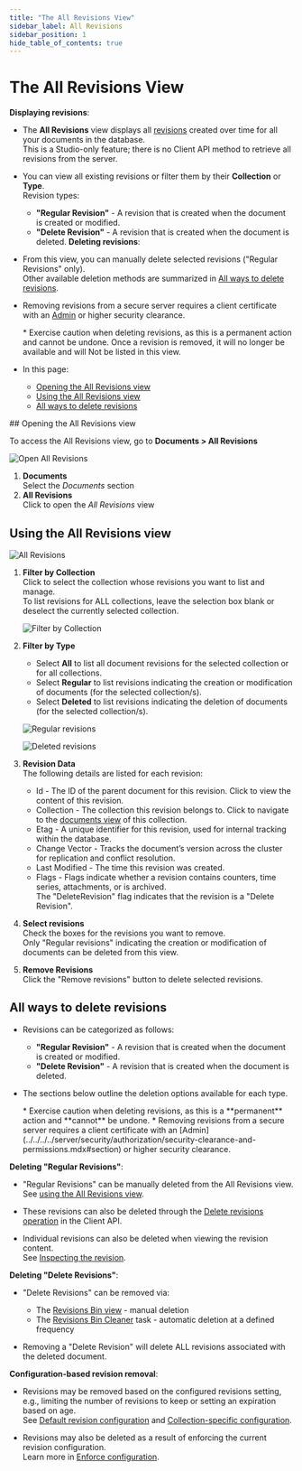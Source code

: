 ```yaml
---
title: "The All Revisions View"
sidebar_label: All Revisions
sidebar_position: 1
hide_table_of_contents: true
---
```



# The All Revisions View
<Admonition type="note" title="Note">

**Displaying revisions**:  

* The **All Revisions** view displays all [revisions](../../../../studio/database/document-extensions/revisions/revisions-overview.mdx) created over time for all your documents in the database.  
  This is a Studio-only feature; there is no Client API method to retrieve all revisions from the server.
  
* You can view all existing revisions or filter them by their **Collection** or **Type**.  
  Revision types:   
  * **"Regular Revision"** - A revision that is created when the document is created or modified.
  * **"Delete Revision"** - A revision that is created when the document is deleted.
**Deleting revisions**:  

* From this view, you can manually delete selected revisions ("Regular Revisions" only).  
  Other available deletion methods are summarized in [All ways to delete revisions](../../../../studio/database/document-extensions/revisions/all-revisions.mdx#all-ways-to-delete-revisions).

* Removing revisions from a secure server requires a client certificate with an
  [Admin](../../../../server/security/authorization/security-clearance-and-permissions.mdx#section) or higher security clearance.

     <Admonition type="warning" title="Warning">
     * Exercise caution when deleting revisions, as this is a permanent action and cannot be undone.  
       Once a revision is removed, it will no longer be available and will Not be listed in this view.
     </Admonition>
* In this page:
  * [Opening the All Revisions view](../../../../studio/database/document-extensions/revisions/all-revisions.mdx#opening-the-all-revisions-view)  
  * [Using the All Revisions view](../../../../studio/database/document-extensions/revisions/all-revisions.mdx#using-the-all-revisions-view)
  * [All ways to delete revisions](../../../../studio/database/document-extensions/revisions/all-revisions.mdx#all-ways-to-delete-revisions)
  
</Admonition>
## Opening the All Revisions view

To access the All Revisions view, go to **Documents &gt; All Revisions**

![Open All Revisions](./assets/all-revisions_click-to-open-view.png)

1. **Documents**  
   Select the _Documents_ section
2. **All Revisions**  
   Click to open the _All Revisions_ view



## Using the All Revisions view

![All Revisions](./assets/all-revisions.png)

1. **Filter by Collection**  
   Click to select the collection whose revisions you want to list and manage.  
   To list revisions for ALL collections, leave the selection box blank or deselect the currently selected collection.

    ![Filter by Collection](./assets/all-revisions_select-collection.png)

2. **Filter by Type**  
    * Select **All** to list all document revisions for the selected collection or for all collections.  
    * Select **Regular** to list revisions indicating the creation or modification of documents (for the selected collection/s).
    * Select **Deleted** to list revisions indicating the deletion of documents (for the selected collection/s).

    ![Regular revisions](./assets/all-revisions_regular.png '"Regular revisions"')

    ![Deleted revisions](./assets/all-revisions_deleted.png '"Delete revisions"')

3. **Revision Data**  
   The following details are listed for each revision:  
   * Id - The ID of the parent document for this revision. Click to view the content of this revision.
   * Collection - The collection this revision belongs to. Click to navigate to the [documents view](../../../../studio/database/documents/documents-and-collections.mdx#the-documents-view) of this collection.
   * Etag - A unique identifier for this revision, used for internal tracking within the database.
   * Change Vector - Tracks the document’s version across the cluster for replication and conflict resolution.
   * Last Modified - The time this revision was created.
   * Flags - Flags indicate whether a revision contains counters, time series, attachments, or is archived.  
     The "DeleteRevision" flag indicates that the revision is a "Delete Revision".

4. **Select revisions**   
   Check the boxes for the revisions you want to remove.  
   Only "Regular revisions" indicating the creation or modification of documents can be deleted from this view.

5. **Remove Revisions**  
   Click the "Remove revisions" button to delete selected revisions.



## All ways to delete revisions

* Revisions can be categorized as follows:
    * **"Regular Revision"** - A revision that is created when the document is created or modified.
    * **"Delete Revision"** - A revision that is created when the document is deleted.

* The sections below outline the deletion options available for each type.

    <Admonition type="warning" title="Warning">
    * Exercise caution when deleting revisions, as this is a **permanent** action and **cannot** be undone.
    * Removing revisions from a secure server requires a client certificate with an
      [Admin](../../../../server/security/authorization/security-clearance-and-permissions.mdx#section) or higher security clearance.
    </Admonition>
<Admonition type="note" title="Note">

**Deleting "Regular Revisions"**:

* "Regular Revisions" can be manually deleted from the All Revisions view.   
  See [using the All Revisions view](../../../../studio/database/document-extensions/revisions/all-revisions.mdx#using-the-all-revisions-view).

* These revisions can also be deleted through the [Delete revisions operation](../../../../document-extensions/revisions/client-api/operations/delete-revisions.mdx) in the Client API.

* Individual revisions can also be deleted when viewing the revision content.  
  See [Inspecting the revision](../../../../studio/database/document-extensions/revisions/revisions-overview.mdx#revision-inspection).

</Admonition>
<Admonition type="note" title="Note">

**Deleting "Delete Revisions"**:

* "Delete Revisions" can be removed via:
    * The [Revisions Bin view](../../../../studio/database/document-extensions/revisions/revisions-bin.mdx) - manual deletion
    * The [Revisions Bin Cleaner](../../../../document-extensions/revisions/revisions-bin-cleaner.mdx) task - automatic deletion at a defined frequency

* Removing a "Delete Revision" will delete ALL revisions associated with the deleted document.

</Admonition>
<Admonition type="note" title="Note">

**Configuration-based revision removal**:

* Revisions may be removed based on the configured revisions setting,  
  e.g., limiting the number of revisions to keep or setting an expiration based on age.  
  See [Default revision configuration](../../../../studio/database/settings/document-revisions.mdx#define-default-configuration) and
  [Collection-specific configuration](../../../../studio/database/settings/document-revisions.mdx#define-collection-specific-configuration).

* Revisions may also be deleted as a result of enforcing the current revision configuration.  
  Learn more in [Enforce configuration](../../../../studio/database/settings/document-revisions.mdx#enforce-configuration).

</Admonition>


